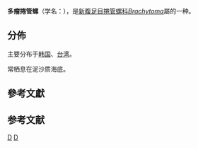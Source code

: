 {{Speciesbox
| taxon = Brachytoma tuberosa
| binomial_authority = (E. A. Smith, 1875)
}}

'''多瘤捲管螺'''（学名：''{{lang|la|Brachytoma tuberosa}}''），是[[新腹足目|新腹足目]][[捲管螺科|捲管螺科]]''[[Brachytoma|Brachytoma]]''屬的一种{{r|shell_1355}}。

==分佈==
主要分布于[[韩国|韩国]]、[[台湾|台湾]]{{r|shell_1355}}。

常栖息在泥沙质海底{{r|shell_1355}}。

==參考文獻==
{{reflist |refs=
<ref name="shell_1355">{{cite web
 |url=http://shell.sinica.edu.tw/chinese/shellbase_detail.php?science_no=1355
 |title=国际贝库：多瘤捲管螺
 |publisher=台湾贝类资料库
 |accessdate=2009-08-11
 |archive-date=2016-03-04
 |archive-url=https://web.archive.org/web/20160304131742/http://shell.sinica.edu.tw/chinese/shellbase_detail.php?science_no=1355
 |dead-url=no
 }}</ref>
}}

== 参考文献 ==
{{reflist}}
{{Taxonbar|from=Q1057120}}

[[Category:捲管螺科|D]]
[[Category:_1875年描述的动物|D]]


{{软体动物小作品}}